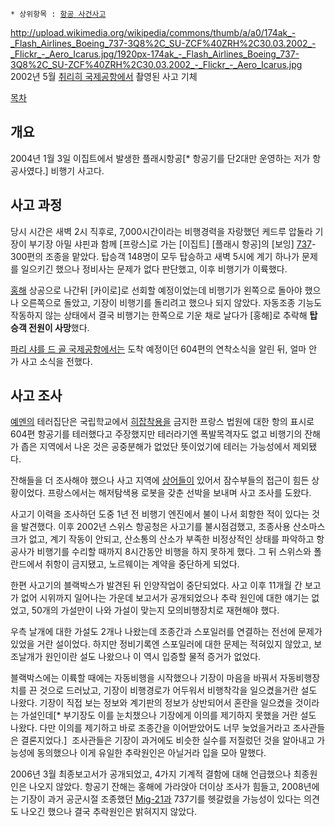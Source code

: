  * 상위항목 : [[항공 사건사고]]

http://upload.wikimedia.org/wikipedia/commons/thumb/a/a0/174ak_-_Flash_Airlines_Boeing_737-3Q8%2C_SU-ZCF%40ZRH%2C30.03.2002_-_Flickr_-_Aero_Icarus.jpg/1920px-174ak_-_Flash_Airlines_Boeing_737-3Q8%2C_SU-ZCF%40ZRH%2C30.03.2002_-_Flickr_-_Aero_Icarus.jpg 2002년 5월 [[취리히 국제공항]]에서 촬영된 사고 기체

[[목차]]
== 개요 ==

2004년 1월 3일 이집트에서 발생한 플래시항공[* 항공기를 단2대만 운영하는 저가 항공사였다.] 비행기 사고다.

== 사고 과정 ==
당시 시간은 새벽 2시 직후로, 7,000시간이라는 비행경력을 자랑했던 케드루 압둘라 기장이 부기장 아밀 샤핀과 함께 [프랑스]로 가는 [이집트] [플래시 항공]의 [보잉] [[737]]-300편의 조종을 맡았다. 탑승객 148명이 모두 탑승하고 새벽 5시에 계기 하나가 문제를 일으키긴 했으나 정비사는 문제가 없다 판단했고, 이후 비행기가 이륙했다.

[[홍해]] 상공으로 나간뒤 [카이로]로 선회할 예정이었는데 비행기가 왼쪽으로 돌아야 했으나 오른쪽으로 돌았고, 기장이 비행기를 돌리려고 했으나 되지 않았다. 자동조종 기능도 작동하지 않는 상태에서 결국 비행기는 한쪽으로 기운 채로 날다가 [홍해]로 추락해 '''탑승객 전원이 사망'''했다.

[[파리 샤를 드 골 국제공항]]에서는 도착 예정이던 604편의 연착소식을 알린 뒤, 얼마 안 가 사고 소식을 전했다.

== 사고 조사 ==

[[예멘]]의 테러집단은 국립학교에서 [[히잡]]착용을 금지한 프랑스 법원에 대한 항의 표시로 604편 항공기를 테러했다고 주장했지만 테러라기엔 폭발목격자도 없고 비행기의 잔해가 좁은 지역에서 나온 것은 공중분해가 없었단 뜻이었기에 테러는 가능성에서 제외됐다.

잔해들을 더 조사해야 했으나 사고 지역에 [[상어]]들이 있어서 잠수부들의 접근이 힘든 상황이었다. 프랑스에서는 해저탐색용 로봇을 갖춘 선박을 보내며 사고 조사를 도왔다.

사고기 이력을 조사하던 도중 1년 전 비행기 엔진에서 불이 나서 회항한 적이 있다는 것을 발견했다. 이후 2002년 스위스 항공청은 사고기를 불시점검했고, 조종사용 산소마스크가 없고, 계기 작동이 안되고, 산소통의 산소가 부족한 비정상적인 상태를 파악하고 항공사가 비행기를 수리할 때까지 8시간동안 비행을 하지 못하게 했다. 그 뒤 스위스와 폴란드에서 취항이 금지됐고, 노르웨이는 계약을 중단하게 되었다.

한편 사고기의 블랙박스가 발견된 뒤 인양작업이 중단되었다. 사고 이후 11개월 간 보고가 없어 시위까지 일어나는 가운데 보고서가 공개되었으나 추락 원인에 대한 얘기는 없었고, 50개의 가설만이 나와 가설이 맞는지 모의비행장치로 재현해야 했다.

우측 날개에 대한 가설도 2개나 나왔는데 조종간과 스포일러를 연결하는 전선에 문제가 있었을 거란 설이었다. 하지만 정비기록엔 스포일러에 대한 문제는 적혀있지 않았고, 보조날개가 원인이란 설도 나왔으나 이 역시 입증할 물적 증거가 없었다.

블랙박스에는 이륙할 때에는 자동비행을 시작했으나 기장이 마음을 바꿔서 자동비행장치를 끈 것으로 드러났고, 기장이 비행경로가 어두워서 비행착각을 일으켰을거란 설도 나왔다. 기장이 직접 보는 정보와 계기판의 정보가 상반되어서 혼란을 일으켰을 것이라는 가설인데[* 부기장도 이를 눈치챘으나 기장에게 이의를 제기하지 못했을 거란 설도 나왔다. 다만 이의를 제기하고 바로 조종간을 이어받았어도 너무 늦었을거라고 조사관들은 결론지었다.]  조사관들은 기장이 과거에도 비슷한 실수를 저질렀던 것을 알아내고 가능성에 동의했으나 이게 유일한 추락원인은 아닐거라 입을 모아 말했다.

2006년 3월 최종보고서가 공개되었고, 4가지 기계적 결함에 대해 언급했으나 최종원인은 나오지 않았다. 항공기 잔해는 홍해에 가라앉아 더이상 조사가 힘들고, 2008년에는 기장이 과거 공군시절 조종했던 [[Mig-21]]과 737기를 헷갈렸을 가능성이 있다는 의견도 나오긴 했으나 결국 추락원인은 밝혀지지 않았다.
